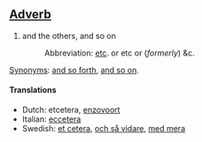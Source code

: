==[[Adverb]]==
#and the others, and so on
#:Abbreviation: [[etc]]. or etc or (''formerly'') &c.

[[Synonym]]s: [[and so forth]], [[and so on]].

====Translations====
*Dutch: etcetera, [[enzovoort]]
*Italian: [[eccetera]]
*Swedish: [[et cetera]], [[och så vidare]], [[med mera]]